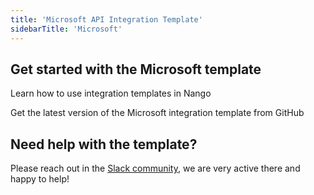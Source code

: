```yaml
---
title: 'Microsoft API Integration Template'
sidebarTitle: 'Microsoft'
---
```


## Get started with the Microsoft template

<Card title="How to use integration templates"
      href="/understand/concepts/templates"
      icon="book-open">
    Learn how to use integration templates in Nango
</Card>

<Card title="Get the Microsoft template"
      href="https://github.com/NangoHQ/nango/tree/master/integration-templates/microsoft"
      icon="github">
    Get the latest version of the Microsoft integration template from GitHub
</Card>

## Need help with the template?
Please reach out in the [Slack community](https://nango.dev/slack), we are very active there and happy to help!